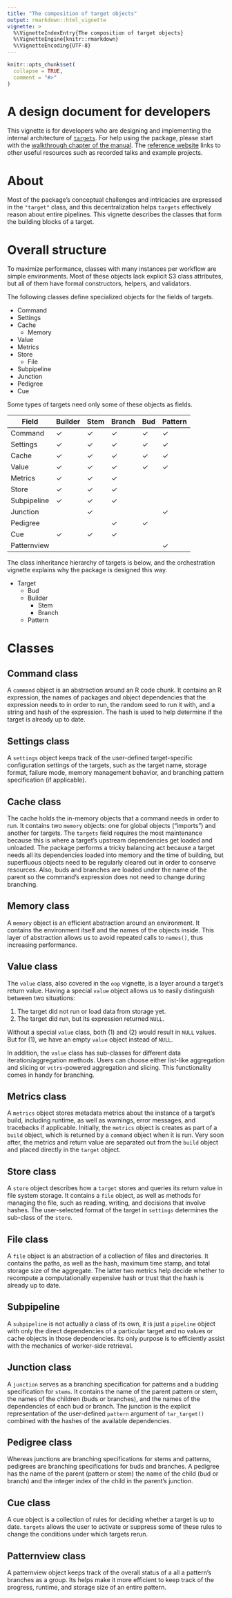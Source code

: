 ```yaml
---
title: "The composition of target objects"
output: rmarkdown::html_vignette
vignette: >
  %\VignetteIndexEntry{The composition of target objects}
  %\VignetteEngine{knitr::rmarkdown}
  %\VignetteEncoding{UTF-8}
---
```


```r
knitr::opts_chunk$set(
  collapse = TRUE,
  comment = "#>"
)
```

# A design document for developers

This vignette is for developers who are designing and implementing the internal architecture of [`targets`](https://github.com/wlandau/targets). For help using the package, please start with the [walkthrough chapter of the manual](https://wlandau.github.io/targets-manual/walkthrough.html). The [reference website](https://wlandau.github.io/targets/) links to other useful resources such as recorded talks and example projects.

# About

Most of the package's conceptual challenges and intricacies are expressed in the `"target"` class, and this decentralization helps `targets` effectively reason about entire pipelines. This vignette describes the classes that form the building blocks of a target.

# Overall structure

To maximize performance, classes with many instances per workflow are simple environments. Most of these objects lack explicit S3 class attributes, but all of them have formal constructors, helpers, and validators.

The following classes define specialized objects for the fields of targets.

* Command
* Settings
* Cache
    * Memory
* Value
* Metrics
* Store
    * File
* Subpipeline
* Junction
* Pedigree
* Cue

Some types of targets need only some of these objects as fields.

Field | Builder | Stem | Branch | Bud | Pattern
---|---|---|---|---|---|
Command | ✓ | ✓ | ✓ | ✓ | ✓ |
Settings | ✓ | ✓ | ✓ | ✓ | ✓ |
Cache | ✓ | ✓ | ✓ | ✓ | ✓ |
Value | ✓ | ✓ | ✓ | ✓ | ✓ |
Metrics | ✓ | ✓ | ✓ | | |
Store | ✓ | ✓ | ✓ | | |
Subpipeline | ✓ | ✓ | ✓ |  | |
Junction |  | ✓ |  | | ✓ |
Pedigree |  |  | ✓ | ✓ | |
Cue | ✓ | ✓ | ✓ | | |
Patternview | | | | | ✓ |

The class inheritance hierarchy of targets is below, and the orchestration vignette explains why the package is designed this way.

* Target
    * Bud
    * Builder
        * Stem
        * Branch
    * Pattern

# Classes

## Command class

A `command` object is an abstraction around an R code chunk. It contains an R expression, the names of packages and object dependencies that the expression needs to in order to run, the random seed to run it with, and a string and hash of the expression. The hash is used to help determine if the target is already up to date.

## Settings class

A `settings` object keeps track of the user-defined target-specific configuration settings of the targets, such as the target name, storage format, failure mode, memory management behavior, and branching pattern specification (if applicable).

## Cache class

The cache holds the in-memory objects that a command needs in order to run. It contains two `memory` objects: one for global objects ("imports") and another for targets. The `targets` field requires the most maintenance because this is where a target's upstream dependencies get loaded and unloaded. The package performs a tricky balancing act because a target needs all its dependencies loaded into memory and the time of building, but superfluous objects need to be regularly cleared out in order to conserve resources. Also, buds and branches are loaded under the name of the parent so the command's expression does not need to change during branching.

## Memory class

A `memory` object is an efficient abstraction around an environment. It contains the environment itself and the names of the objects inside. This layer of abstraction allows us to avoid repeated calls to `names()`, thus increasing performance.

## Value class

The `value` class, also covered in the `oop` vignette, is a layer around a target's return value. Having a special `value` object allows us to easily distinguish between two situations:

1. The target did not run or load data from storage yet.
1. The target did run, but its expression returned `NULL`.

Without a special `value` class, both (1) and (2) would result in `NULL` values. But for (1), we have an empty `value` object instead of `NULL`.

In addition, the `value` class has sub-classes for different data iteration/aggregation methods. Users can choose either list-like aggregation and slicing or `vctrs`-powered aggregation and slicing. This functionality comes in handy for branching.

## Metrics class

A `metrics` object stores metadata metrics about the instance of a target's build, including runtime, as well as warnings, error messages, and tracebacks if applicable. Initially, the `metrics` object is creates as part of a `build` object, which is returned by a `command` object when it is run. Very soon after, the metrics and return value are separated out from the `build` object and placed directly in the `target` object.

## Store class

A `store` object describes how a `target` stores and queries its return value in file system storage. It contains a `file` object, as well as methods for managing the file, such as reading, writing, and decisions that involve hashes. The user-selected format of the target in `settings` determines the sub-class of the `store`.

## File class

A `file` object is an abstraction of a collection of files and directories. It contains the paths, as well as the hash, maximum time stamp, and total storage size of the aggregate. The latter two metrics help decide whether to recompute a computationally expensive hash or trust that the hash is already up to date.

## Subpipeline

A `subpipeline` is not actually a class of its own, it is just a `pipeline` object with only the direct dependencies of a particular target and no values or cache objects in those dependencies. Its only purpose is to efficiently assist with the mechanics of worker-side retrieval.

## Junction class

A `junction` serves as a branching specification for patterns and a budding specification for `stems`. It contains the name of the parent pattern or stem, the names of the children (buds or branches), and the names of the dependencies of each bud or branch. The junction is the explicit representation of the user-defined `pattern` argument of `tar_target()` combined with the hashes of the available dependencies.

## Pedigree class

Whereas junctions are branching specifications for stems and patterns, pedigrees are branching specifications for buds and branches. A pedigree has the name of the parent (pattern or stem) the name of the child (bud or branch) and the integer index of the child in the parent's junction.

## Cue class

A cue object is a collection of rules for deciding whether a target is up to date. `targets` allows the user to activate or suppress some of these rules to change the conditions under which targets rerun.

## Patternview class

A patternview object keeps track of the overall status of a all a pattern's branches as a group. Its helps make it more efficient to keep track of the progress, runtime, and storage size of an entire pattern.
